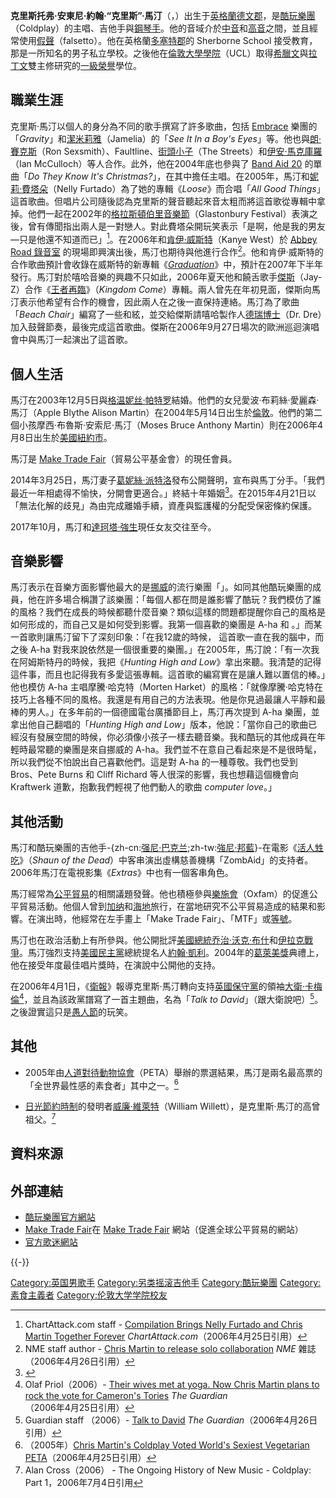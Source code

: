 {{noteTA
|G1=Coldplay
|G2=Music
|G3=Movie
|G4=UK Places
|G5=PresidentsUS
|G6=PoliticiansUK
|T=zh-cn:克里斯·马丁; zh-tw:克里斯·馬汀; zh-hk:基斯·馬田; zh-sg:克里斯·马丁;
|1=zh-cn:克里斯·马丁; zh-tw:克里斯·馬汀; zh-hk:基斯·馬田; zh-sg:克里斯·马丁;
|2=zh-cn:克里斯; zh-tw:克里斯; zh-hk:基斯; zh-sg:克里斯;
|3=zh-cn:马丁; zh-tw:馬汀;zh-hk:馬田; zh-sg:马丁;
|4=zh-cn:克里斯托弗; zh-tw:克里斯多福; zh-hk:基斯杜化;
|5=zh-cn:格温妮丝·帕特罗; zh-tw:葛妮絲·派特洛; zh-hk:桂莉芙·柏德露;
|6=zh-cn:达科塔·约翰逊; zh-tw:達珂塔·強生; zh-hk:狄高達·莊遜;
}}
{{Infobox musical artist |
| Name                = 克里斯·馬汀
| Img                 = Chris Martin 2017 in Hamburg.jpg
| Img_capt            = 克里斯·馬汀在2017年
| Img_size            = 230px
| Landscape           = 
| Background          = solo_singer
| Born                = {{Birth_date_and_age|1977|3|2}}<br />{{ENG}}[[德文郡|德文郡]][[埃克塞特|埃克塞特]]
| Died                = 
| Instrument          = [[歌唱|歌唱]]、[[吉他|吉他]]、[[鋼琴|鋼琴]]、[[電貝斯|電貝斯]]、[[口琴|口琴]]、[[合成器|合成器]]、[[鐘琴|鐘琴]]
| Genre               = [[另類搖滾|另類]]、英國流行音樂、流行搖滾
| Occupation          = 歌手、製作人、音樂家
| Years_active        = 
| Label               = [[Parlophone|Parlophone]]、[[Capitol|Capitol]]
| Associated_acts     = [[酷玩樂團|酷玩樂團]]
| 配偶 = {{marriage|[[葛妮絲·派特洛|葛妮絲·派特洛]]|2003|2015|reason=divorced}}
| 兒女 = 2
| Notable_instruments = 
}}

'''克里斯托弗·安東尼·約翰·“克里斯”·馬汀'''（{{lang-en|'''Christopher Anthony John "Chris" Martin'''}}，{{bd|1977年|3月2日}}）出生于[[英格蘭|英格蘭]][[德文郡|德文郡]]，是[[酷玩樂團|酷玩樂團]]（Coldplay）的主唱、吉他手與[[鋼琴家|鋼琴手]]。他的音域介於[[男中音|中音]]和[[男高音|高音]]之間，並且經常使用[[假聲|假聲]]（falsetto）。他在英格蘭[[多塞特郡|多塞特郡]]的 Sherborne School 接受教育，那是一所知名的男子私立學校。之後他在[[倫敦大學學院|倫敦大學學院]]（UCL）取得[[希臘文|希臘文]]與[[拉丁文|拉丁文]]雙主修研究的[[一級榮譽|一級榮譽]]學位。

== 職業生涯 ==
克里斯·馬汀以個人的身分為不同的歌手撰寫了許多歌曲，包括 [[Embrace|Embrace]] 樂團的「''Gravity''」和[[潔米莉雅|潔米莉雅]]（Jamelia）的「''See It In a Boy's Eyes''」等。他也與[[朗·賽克斯|朗·賽克斯]]（Ron Sexsmith）、Faultline、[[街頭小子|街頭小子]]（The Streets）和[[伊安·馬克庫羅|伊安·馬克庫羅]]（Ian McCulloch）等人合作。此外，他在2004年底也參與了 [[Band_Aid_20|Band Aid 20]] 的單曲「''Do They Know It's Christmas?''」，在其中擔任主唱。在2005年，馬汀和[[妮莉·費塔朵|妮莉·費塔朵]]（Nelly Furtado）為了她的專輯《''Loose''》而合唱「''All Good Things''」這首歌曲。但唱片公司隨後認為克里斯的聲音聽起來音太粗而將這首歌從專輯中拿掉。他們一起在2002年的[[格拉斯顿伯里当代表演艺术节|格拉斯頓伯里音樂節]]（Glastonbury Festival）表演之後，曾有傳聞指出兩人是一對戀人。對此費塔朵開玩笑表示「是啊，他是我的男友—只是他還不知道而已」<ref name="chartattack">ChartAttack.com staff - [http://www.chartattack.com/damn/2001/09/0503.cfm Compilation Brings Nelly Furtado and Chris Martin Together Forever] {{Wayback|url=http://www.chartattack.com/damn/2001/09/0503.cfm |date=20070712001756 }} ''ChartAttack.com''（2006年4月25日引用）</ref>。在2006年和[[肯伊·威斯特|肯伊·威斯特]]（Kanye West）於 [[Abbey_Road錄音室|Abbey Road 錄音室]] 的現場即興演出後，馬汀也期待與他進行合作<ref name="NME">NME staff author - [http://www.nme.com/news/coldplay/22246 Chris Martin to release solo collaboration] {{Wayback|url=http://www.nme.com/news/coldplay/22246 |date=20090203162129 }} ''NME'' 雜誌（2006年4月26日引用）</ref>。他和肯伊·威斯特的合作歌曲預計會收錄在威斯特的新專輯《''[[Graduation|Graduation]]''》中，預計在2007年下半年發行。馬汀對於嘻哈音樂的興趣不只如此，2006年夏天他和饒舌歌手[[:杰斯|傑斯]]（Jay-Z）合作《[[王者再臨_(專輯)|王者再臨]]》（''Kingdom Come''）專輯。兩人曾先在年初見面，傑斯向馬汀表示他希望有合作的機會，因此兩人在之後一直保持連絡。馬汀為了歌曲「''Beach Chair''」編寫了一些和絃，並交給傑斯請嘻哈製作人[[德瑞博士|德瑞博士]]（Dr. Dre）加入鼓聲節奏，最後完成這首歌曲。傑斯在2006年9月27日場次的歐洲巡迴演唱會中與馬汀一起演出了這首歌。

== 個人生活 ==
馬汀在2003年12月5日與[[格温妮丝·帕特罗|格温妮丝·帕特罗]]結婚。他們的女兒愛波·布莉絲·愛麗森·馬汀（Apple Blythe Alison Martin）在2004年5月14日出生於[[倫敦|倫敦]]。他們的第二個小孩摩西·布魯斯·安索尼·馬汀（Moses Bruce Anthony Martin）則在2006年4月8日出生於[[美國|美國]][[紐約市|紐約市]]。

馬汀是 [[Make_Trade_Fair|Make Trade Fair]]（貿易公平基金會）的現任會員。

2014年3月25日，馬汀妻子[[葛妮絲·派特洛|葛妮絲·派特洛]]發布公開聲明，宣布與馬丁分手。「我們最近一年相處得不愉快，分開會更適合。」終結十年婚姻<ref>{{Cite web |url=http://www.nownews.com/n/2014/03/26/1165421 |title=葛妮絲發聲明：和Coldplay主唱10年婚姻玩完 |accessdate=2014-03-26 |archive-date=2017-04-14 |archive-url=https://web.archive.org/web/20170414225827/http://www.nownews.com/n/2014/03/26/1165421 |dead-url=no }}</ref>。在2015年4月21日以「無法化解的歧見」為由完成離婚手續，資產與監護權的分配受保密條約保護。

2017年10月，馬汀和[[達珂塔·強生|達珂塔·強生]]現任女友交往至今。

== 音樂影響 ==
馬汀表示在音樂方面影響他最大的是[[挪威|挪威]]的流行樂團「{{le|A-ha}}」。如同其他酷玩樂團的成員，他在許多場合稱讚了該樂團：「每個人都在問是誰影響了酷玩？我們模仿了誰的風格？我們在成長的時候都聽什麼音樂？類似這樣的問題都提醒你自己的風格是如何形成的，而自己又是如何受到影響。我第一個喜歡的樂團是 A-ha 和 {{le|James (樂隊)|James (band)|James}}。」而某一首歌則讓馬汀留下了深刻印象：「在我12歲的時候，''{{link-en|Hunting High and Low|Hunting High and Low}}'' 這首歌一直在我的腦中，而之後 A-ha 對我來說依然是一個很重要的樂團。」在2005年，馬汀說：「有一次我在阿姆斯特丹的時候，我把《''Hunting High and Low''》拿出來聽。我清楚的記得這件事，而且也記得我有多愛這張專輯。這首歌的編寫實在是讓人難以置信的棒。」他也模仿 A-ha 主唱摩騰·哈克特（Morten Harket）的風格：「就像摩騰·哈克特在技巧上各種不同的風格。我還是有用自己的方法表現。他是你見過最讓人平靜和最棒的男人。」在多年前的一個德國電台廣播節目上，馬汀再次提到 A-ha 樂團，並拿出他自己翻唱的「''Hunting High and Low''」版本，他說：「當你自己的歌曲已經沒有發展空間的時候，你必須像小孩子一樣去聽音樂。我和酷玩的其他成員在年輕時最常聽的樂團是來自挪威的 A-ha。我們並不在意自己看起來是不是很時髦，所以我們從不怕說出自己喜歡他們。這是對 A-ha 的一種尊敬。我們也受到 Bros、Pete Burns 和 Cliff Richard 等人很深的影響，我也想藉這個機會向 Kraftwerk 道歉，抱歉我們輕視了他們動人的歌曲 ''computer love''。」

== 其他活動 ==
馬汀和酷玩樂團的吉他手-{zh-cn:[[强尼·巴克兰|强尼·巴克兰]];zh-tw:[[強尼·邦藍|強尼·邦藍]]}-在電影《[[活人甡吃|活人甡吃]]》（''Shaun of the Dead''）中客串演出虛構慈善機構「ZombAid」的支持者。2006年馬汀在電視影集《''Extras''》中也有一個客串角色。

馬汀經常為[[公平貿易|公平貿易]]的相關議題發聲。他也積極參與[[樂施會|樂施會]]（Oxfam）的促進公平貿易活動。他個人曾到[[加纳|加纳]]和[[海地|海地]]旅行，在當地研究不公平貿易造成的結果和影響。在演出時，他經常在左手畫上「Make Trade Fair」、「MTF」或[[等號|等號]]。

馬汀也在政治活動上有所參與。他公開批評[[美國總統|美國總統]][[乔治·沃克·布什|乔治·沃克·布什]]和[[伊拉克戰爭|伊拉克戰爭]]。馬汀強烈支持[[美國民主黨|美國民主黨]]總統提名人[[約翰·凱瑞|約翰·凱利]]。2004年的[[葛萊美獎|葛萊美獎]]典禮上，他在接受年度最佳唱片獎時，在演說中公開他的支持。

在2006年4月1日，《[[衛報|衛報]]》報導克里斯·馬汀轉向支持[[英國保守黨|英國保守黨]]的領袖[[大衛·卡梅倫|大衛·卡梅倫]]<ref name="Guardian">Olaf Priol（2006）- [http://www.guardian.co.uk/uk_news/story/0,,1744447,00.html Their wives met at yoga. Now Chris Martin plans to rock the vote for Cameron's Tories] {{Wayback|url=http://www.guardian.co.uk/uk_news/story/0,,1744447,00.html |date=20080726224703 }} ''The Guardian''（2006年4月25日引用）</ref>，並且為該政黨譜寫了一首主題曲，名為「''Talk to David''」（跟大衛說吧）<ref name="GuardianU">Guardian staff （2006）- [http://www.guardian.co.uk/uk_news/story/0,,1744448,00.html Talk to David] {{Wayback|url=http://www.guardian.co.uk/uk_news/story/0,,1744448,00.html |date=20071212152106 }} ''The Guardian''（2006年4月26日引用）</ref>。之後證實這只是[[愚人節|愚人節]]的玩笑。

== 其他 ==
* 2005年由[[人道對待動物協會|人道對待動物協會]]（PETA）舉辦的票選結果，馬汀是兩名最高票的「全世界最性感的素食者」其中之一。<ref name="PETA">（2005年）[http://www.peta.org/feat/sexyveg05/index-uk.asp Chris Martin's Coldplay Voted World's Sexiest Vegetarian] {{Wayback|url=http://www.peta.org/feat/sexyveg05/index-uk.asp |date=20070223072733 }} [[人道對待動物協會|PETA]]（2006年4月25日引用）</ref>

* [[日光節約時制|日光節約時制]]的發明者[[威廉·維萊特|威廉·維萊特]]（William Willett），是克里斯·馬汀的高曾祖父。<ref name="OHNM">Alan Cross（2006） - The Ongoing History of New Music - Coldplay: Part 1，2006年7月4日引用</ref>

== 資料來源 ==
{{reflist}}

== 外部連結 ==
{{commonscat|Chris Martin}}
{{stack begin}}
{{wikiquotelang|en|Chris Martin}}
{{stack end}}
* [http://www.coldplay.com 酷玩樂團官方網站]{{Wayback|url=http://www.coldplay.com/ |date=20071130111924 }}
* [https://web.archive.org/web/20070927193102/http://www.maketradefair.com/en/?file=dumped_chris.htm Make Trade Fair]在 [[Make_Trade_Fair|Make Trade Fair]] 網站（促進全球公平貿易的網站）
* [http://www.coldplaying.com 官方歌迷網站]{{Wayback|url=http://www.coldplaying.com/ |date=20090925044610 }}

{{-}}
{{Authority control}}
{{DEFAULTSORT:Martin, Chris}}

[[Category:英国男歌手|Category:英国男歌手]]
[[Category:另类摇滚吉他手|Category:另类摇滚吉他手]]
[[Category:酷玩樂團|Category:酷玩樂團]]
[[Category:素食主義者|Category:素食主義者]]
[[Category:伦敦大学学院校友|Category:伦敦大学学院校友]]